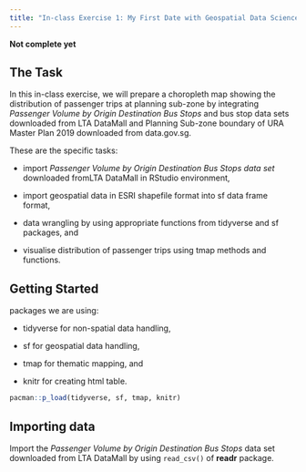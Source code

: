 ```yaml
---
title: "In-class Exercise 1: My First Date with Geospatial Data Science"
---
```


**Not complete yet**

## The Task

In this in-class exercise, we will prepare a choropleth map showing the distribution of passenger trips at planning sub-zone by integrating *Passenger Volume by Origin Destination Bus Stops* and bus stop data sets downloaded from LTA DataMall and Planning Sub-zone boundary of URA Master Plan 2019 downloaded from data.gov.sg.

These are the specific tasks:

-   import *Passenger Volume by Origin Destination Bus Stops data set* downloaded fromLTA DataMall in RStudio environment,

-   import geospatial data in ESRI shapefile format into sf data frame format,

-   data wrangling by using appropriate functions from tidyverse and sf packages, and

-   visualise distribution of passenger trips using tmap methods and functions.

## Getting Started

packages we are using:

-   tidyverse for non-spatial data handling,

-   sf for geospatial data handling,

-   tmap for thematic mapping, and

-   knitr for creating html table.

```r
pacman::p_load(tidyverse, sf, tmap, knitr)
```

## Importing data

Import the *Passenger Volume by Origin Destination Bus Stops* data set downloaded from LTA DataMall by using `read_csv()` of **readr** package.
